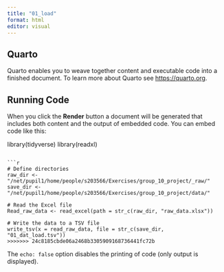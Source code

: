 ```yaml
---
title: "01_load"
format: html
editor: visual
---
```


## Quarto

Quarto enables you to weave together content and executable code into a finished document. To learn more about Quarto see <https://quarto.org>.

## Running Code

When you click the **Render** button a document will be generated that includes both content and the output of embedded code. You can embed code like this:

library(tidyverse)
library(readxl)

```

```r
# Define directories
raw_dir <- "/net/pupil1/home/people/s203566/Exercises/group_10_project/_raw/"
save_dir <- "/net/pupil1/home/people/s203566/Exercises/group_10_project/data/"

# Read the Excel file
Read_raw_data <- read_excel(path = str_c(raw_dir, "raw_data.xlsx"))

# Write the data to a TSV file
write_tsv(x = read_raw_data, file = str_c(save_dir, "01_dat_load.tsv"))
>>>>>>> 24c8185cbde06a2468b3305909168736441fc72b
```

The `echo: false` option disables the printing of code (only output is displayed).
